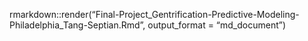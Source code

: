 rmarkdown::render("Final-Project_Gentrification-Predictive-Modeling-Philadelphia_Tang-Septian.Rmd", output_format = "md_document")

